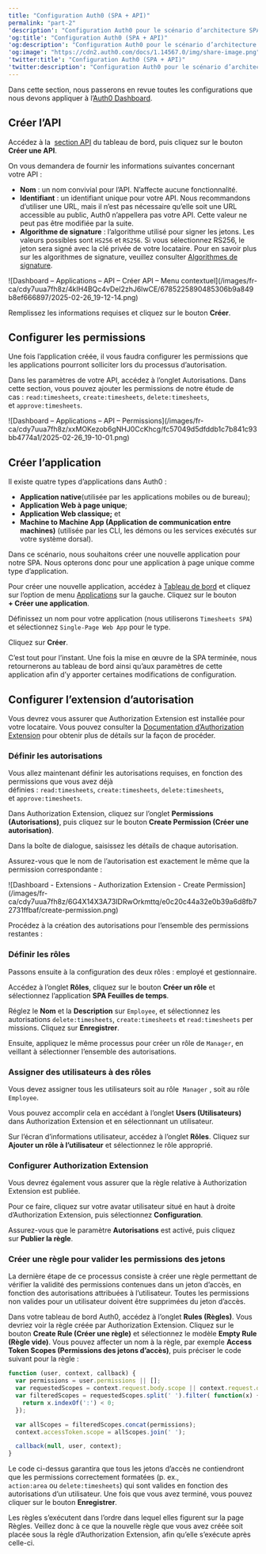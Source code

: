 ```yaml
---
title: "Configuration Auth0 (SPA + API)"
permalink: "part-2"
'description': "Configuration Auth0 pour le scénario d’architecture SPA + API"
'og:title': "Configuration Auth0 (SPA + API)"
'og:description': "Configuration Auth0 pour le scénario d’architecture SPA + API"
'og:image': "https://cdn2.auth0.com/docs/1.14567.0/img/share-image.png"
'twitter:title': "Configuration Auth0 (SPA + API)"
'twitter:description': "Configuration Auth0 pour le scénario d’architecture SPA + API"
---
```


Dans cette section, nous passerons en revue toutes les configurations que nous devons appliquer à l’[Auth0 Dashboard](https://manage.auth0.com/#).

## Créer l’API

Accédez à la  [section API](https://manage.auth0.com/#/apis) du tableau de bord, puis cliquez sur le bouton **Créer une API**.

On vous demandera de fournir les informations suivantes concernant votre API :

* **Nom** : un nom convivial pour l’API. N’affecte aucune fonctionnalité.
* **Identifiant** : un identifiant unique pour votre API. Nous recommandons d’utiliser une URL, mais il n’est pas nécessaire qu’elle soit une URL accessible au public, Auth0 n’appellera pas votre API. Cette valeur ne peut pas être modifiée par la suite.
* **Algorithme de signature** : l’algorithme utilisé pour signer les jetons. Les valeurs possibles sont `HS256` et `RS256`. Si vous sélectionnez RS256, le jeton sera signé avec la clé privée de votre locataire. Pour en savoir plus sur les algorithmes de signature, veuillez consulter [Algorithmes de signature](/docs/fr-ca/get-started/applications/signing-algorithms).

<Frame>![Dashboard – Applications – API – Créer API – Menu contextuel](/images/fr-ca/cdy7uua7fh8z/4kIH4BQc4vDel2zhJ6lwCE/6785225890485306b9a849b8ef666897/2025-02-26_19-12-14.png)</Frame>

Remplissez les informations requises et cliquez sur le bouton **Créer**.

## Configurer les permissions

Une fois l’application créée, il vous faudra configurer les permissions que les applications pourront solliciter lors du processus d’autorisation.

Dans les paramètres de votre API, accédez à l’onglet Autorisations. Dans cette section, vous pouvez ajouter les permissions de notre étude de cas : `read:timesheets`, `create:timesheets`, `delete:timesheets`, et `approve:timesheets`.

<Frame>![Dashboard – Applications – API – Permissions](/images/fr-ca/cdy7uua7fh8z/xxMOKezob6gNHJ0CcKhcg/fc57049d5dfddb1c7b841c93bb4774a1/2025-02-26_19-10-01.png)</Frame>

## Créer l’application

Il existe quatre types d’applications dans Auth0 :

* **Application native**(utilisée par les applications mobiles ou de bureau);
* **Application Web à page unique**;
* **Application Web classique;** et
* **Machine to Machine App (Application de communication entre machines)** (utilisée par les CLI, les démons ou les services exécutés sur votre système dorsal).

Dans ce scénario, nous souhaitons créer une nouvelle application pour notre SPA. Nous opterons donc pour une application à page unique comme type d’application.

Pour créer une nouvelle application, accédez à [Tableau de bord](https://manage.auth0.com/#) et cliquez sur l’option de menu [Applications](https://manage.auth0.com/#/applications) sur la gauche. Cliquez sur le bouton **+ Créer une application**.

Définissez un nom pour votre application (nous utiliserons `Timesheets SPA`) et sélectionnez `Single-Page Web App` pour le type.

Cliquez sur **Créer**.

C’est tout pour l’instant. Une fois la mise en œuvre de la SPA terminée, nous retournerons au tableau de bord ainsi qu’aux paramètres de cette application afin d’y apporter certaines modifications de configuration.

## Configurer l’extension d’autorisation

Vous devrez vous assurer que Authorization Extension est installée pour votre locataire. Vous pouvez consulter la [Documentation d’Authorization Extension](/docs/fr-ca/customize/extensions/authorization-extension) pour obtenir plus de détails sur la façon de procéder.

### Définir les autorisations

Vous allez maintenant définir les autorisations requises, en fonction des permissions que vous avez déjà définies : `read:timesheets`, `create:timesheets`, `delete:timesheets`, et `approve:timesheets`.

Dans Authorization Extension, cliquez sur l’onglet **Permissions (Autorisations)**, puis cliquez sur le bouton **Create Permission (Créer une autorisation)**.

Dans la boîte de dialogue, saisissez les détails de chaque autorisation.

Assurez-vous que le nom de l’autorisation est exactement le même que la permission correspondante :

<Frame>![Dashboard - Extensions - Authorization Extension - Create Permission](/images/fr-ca/cdy7uua7fh8z/6G4X14X3A73IDRwOrkmttq/e0c20c44a32e0b39a6d8fb72731ffbaf/create-permission.png)</Frame>

Procédez à la création des autorisations pour l’ensemble des permissions restantes :

### Définir les rôles

Passons ensuite à la configuration des deux rôles : employé et gestionnaire.

Accédez à l’onglet **Rôles**, cliquez sur le bouton **Créer un rôle** et sélectionnez l’application **SPA Feuilles de temps**.

Réglez le **Nom** et la **Description** sur `Employee`, et sélectionnez les autorisations `delete:timesheets`, `create:timesheets` et `read:timesheets` permissions. Cliquez sur **Enregistrer**.

Ensuite, appliquez le même processus pour créer un rôle de `Manager`, en veillant à sélectionner l’ensemble des autorisations.

### Assigner des utilisateurs à des rôles

Vous devez assigner tous les utilisateurs soit au rôle  `Manager` , soit au rôle `Employee`.

Vous pouvez accomplir cela en accédant à l’onglet **Users (Utilisateurs)** dans Authorization Extension et en sélectionnant un utilisateur.

Sur l’écran d’informations utilisateur, accédez à l’onglet **Rôles**. Cliquez sur **Ajouter un rôle à l’utilisateur** et sélectionnez le rôle approprié.

### Configurer Authorization Extension

Vous devrez également vous assurer que la règle relative à Authorization Extension est publiée.

Pour ce faire, cliquez sur votre avatar utilisateur situé en haut à droite d’Authorization Extension, puis sélectionnez **Configuration**.

Assurez-vous que le paramètre **Autorisations** est activé, puis cliquez sur **Publier la règle**.

### Créer une règle pour valider les permissions des jetons

La dernière étape de ce processus consiste à créer une règle permettant de vérifier la validité des permissions contenues dans un jeton d’accès, en fonction des autorisations attribuées à l’utilisateur. Toutes les permissions non valides pour un utilisateur doivent être supprimées du jeton d’accès.

Dans votre tableau de bord Auth0, accédez à l’onglet **Rules (Règles)**. Vous devriez voir la règle créée par Authorization Extension. Cliquez sur le bouton **Create Rule (Créer une règle)** et sélectionnez le modèle **Empty Rule (Règle vide)**. Vous pouvez affecter un nom à la règle, par exemple **<Tooltip href="/docs/docs/fr-ca/glossary?term=access-token" tip="Jeton d’accès
Identifiant d’autorisation, sous la forme d’une chaîne opaque ou d’un JWT, utilisé pour accéder à une API." cta="Voir le glossaire">Access Token</Tooltip> Scopes (Permissions des jetons d’accès)**, puis préciser le code suivant pour la règle :

```javascript lines
function (user, context, callback) {
  var permissions = user.permissions || [];
  var requestedScopes = context.request.body.scope || context.request.query.scope;
  var filteredScopes = requestedScopes.split(' ').filter( function(x) {
    return x.indexOf(':') < 0;
  });

  var allScopes = filteredScopes.concat(permissions);
  context.accessToken.scope = allScopes.join(' ');

  callback(null, user, context);
}
```

Le code ci-dessus garantira que tous les jetons d’accès ne contiendront que les permissions correctement formatées (p. ex., `action:area` ou `delete:timesheets`) qui sont valides en fonction des autorisations d’un utilisateur. Une fois que vous avez terminé, vous pouvez cliquer sur le bouton **Enregistrer**.

Les règles s’exécutent dans l’ordre dans lequel elles figurent sur la page Règles. Veillez donc à ce que la nouvelle règle que vous avez créée soit placée sous la règle d’Authorization Extension, afin qu’elle s’exécute après celle-ci.